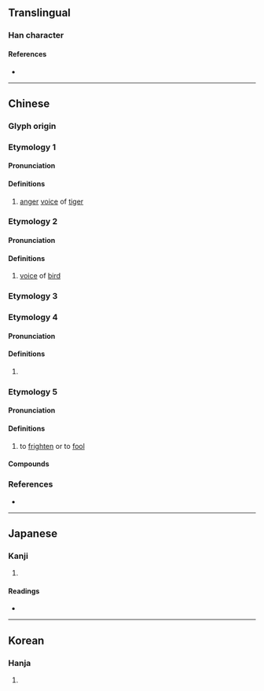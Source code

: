 {{character info/new}}
==Translingual==

===Han character===
{{Han char|rn=30|rad=口|as=08|sn=11|four=61014|canj=RYPN,RYPU|ids=⿰口虎}}

====References====
* {{Han ref|kx=0193.120|dkj=03756|dj=0413.230|hdz=10640.010|uh=552C|ud=21804|bh=B0E4|bd=45284}}

----

==Chinese==
{{zh-forms}}

===Glyph origin===
{{Han etym}}
{{Han compound|口|虎|c1=s|c2=p|ls=psc}}

===Etymology 1===
====Pronunciation====
{{zh-pron
|m=xiāo
|c=
}}

====Definitions====
{{zh-hanzi}}

# [[anger]] [[voice]] of [[tiger]]

===Etymology 2===
====Pronunciation====
{{zh-pron
|m=guó
|c=
|mc=2
|oc=2
}}

====Definitions====
{{zh-hanzi}}

# [[voice]] of [[bird]]

===Etymology 3===
{{zh-see|號|v|to roar}}

===Etymology 4===
====Pronunciation====
{{zh-pron
|m=xià
|c=haak3
}}

====Definitions====
{{zh-hanzi}}

# {{zh-alt-form|嚇|to [[frighten]]|tr=-}}

===Etymology 5===
====Pronunciation====
{{zh-pron
|m=hǔ
|c=fu2
|mn=hó
}}

====Definitions====
{{zh-hanzi}}

# to [[frighten]] or to [[fool]]

====Compounds====
{{zh-der|嚇唬|唬鬼瞞神|嚇眉唬眼|唬人|詐唬}}

===References===
* {{R:yue:mfccd}}

----

==Japanese==

===Kanji===
{{ja-kanji|grade=|rs=口08}}

# {{defn|lang=ja|sort=口08}}

====Readings====
* {{ja-readings|on=[[か]] (ka), [[け]] (ke), [[こう]] (kō), [[ごう]] (gō), [[きょう]] (kyō), [[かく]] (kaku), [[きゃく]] (kyaku)|kun=}}

----

==Korean==

===Hanja===
{{ko-hanja|hangeul=호|rv=ho|mr=ho}}

# {{defn|lang=ko|sort=口08}}